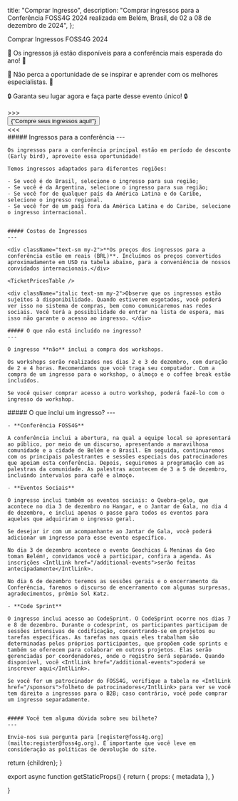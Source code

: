 
  title: "Comprar Ingresso",
  description:
    "Comprar ingressos para a Conferência FOSS4G 2024 realizada em Belém, Brasil, de 02 a 08 de dezembro de 2024",
};

<Heading color="orange" bubble>
  Comprar Ingressos FOSS4G 2024
</Heading>

<div className="md:text-2xl text-center">
  <p>
    🎉 Os ingressos já estão disponíveis para a conferência mais esperada do ano! 🎉
  </p>
  <p>
    🚀 Não perca a oportunidade de se inspirar e aprender com os melhores especialistas. 🚀
  </p>
  <p>🔒 Garanta seu lugar agora e faça parte desse evento único! 🔒</p>
</div>

<div className="text-center">
  <div className="inline-block text-f4g_orange font-bold tracking-[0.4rem] md:text-4xl">
    &gt;&gt;&gt;
  </div>
  <a
    href="https://payment.2024.foss4g.org/locale/set?locale=pt-pt&next=/OSGeo-Brasil/foss4g.2024/"
    target="_blank"
    className="non-standard"
  >
    <button className=" border-f4g_red text-white bg-f4g_orange border rounded-lg py-2 px-3 text-lg md:text-4xl font-ubuntu mx-1 md:mx-3 my-3">
      {"Compre seus ingressos aqui!"}
    </button>
  </a>
  <div className="inline-block text-f4g_orange font-bold tracking-[0.4rem] md:text-4xl">
    &lt;&lt;&lt;
  </div>
</div>

<div className="grid grid-cols-1 sm:grid-cols-2 sm:space-x-4 mt-4 space-y-4 sm:space-y-0">
  <div className="">
    ##### Ingressos para a conferência
    ---

    Os ingressos para a conferência principal estão em período de desconto (Early bird), aproveite essa oportunidade!

    Temos ingressos adaptados para diferentes regiões:

    - Se você é do Brasil, selecione o ingresso para sua região;
    - Se você é da Argentina, selecione o ingresso para sua região;
    - Se você for de qualquer país da América Latina e do Caribe, selecione o ingresso regional. 
    - Se você for de um país fora da América Latina e do Caribe, selecione o ingresso internacional.


    ##### Costos de Ingressos
    ---

    <div className="text-sm my-2">**Os preços dos ingressos para a conferência estão em reais (BRL)**. Incluímos os preços convertidos aproximadamente em USD na tabela abaixo, para a conveniência de nossos convidados internacionais.</div>

    <TicketPricesTable />

    <div className="italic text-sm my-2">Observe que os ingressos estão sujeitos à disponibilidade. Quando estiverem esgotados, você poderá ver isso no sistema de compras, bem como comunicaremos nas redes sociais. Você terá a possibilidade de entrar na lista de espera, mas isso não garante o acesso ao ingresso. </div>

    ##### O que não está incluído no ingresso?
    ---

    O ingresso **não** inclui a compra dos workshops. 

    Os workshops serão realizados nos dias 2 e 3 de dezembro, com duração de 2 e 4 horas. Recomendamos que você traga seu computador. Com a compra de um ingresso para o workshop, o almoço e o coffee break estão incluídos.

    Se você quiser comprar acesso a outro workshop, poderá fazê-lo com o ingresso do workshop. 
 
  </div>
  <div>
    ##### O que inclui um ingresso?
    ---

    - **Conferência FOSS4G**

    A conferência inclui a abertura, na qual a equipe local se apresentará ao público, por meio de um discurso, apresentando a maravilhosa comunidade e a cidade de Belém e o Brasil. Em seguida, continuaremos com os principais palestrantes e sessões especiais dos patrocinadores que apoiam esta conferência. Depois, seguiremos a programação com as palestras da comunidade. As palestras acontecem de 3 a 5 de dezembro, incluindo intervalos para café e almoço. 

    - **Eventos Sociais**

    O ingresso inclui também os eventos sociais: o Quebra-gelo, que acontece no dia 3 de dezembro no Hangar, e o Jantar de Gala, no dia 4 de dezembro, e inclui apenas o passe para todos os eventos para aqueles que adquiriram o ingresso geral.

    Se desejar ir com um acompanhante ao Jantar de Gala, você poderá adicionar um ingresso para esse evento específico.

    No dia 3 de dezembro acontece o evento Geochicas & Meninas da Geo toman Belém!, convidamos você a participar, confira a agenda. As inscrições <IntlLink href="/additional-events">serão feitas antecipadamente</IntlLink>. 

    No dia 6 de dezembro teremos as sessões gerais e o encerramento da Conferência, faremos o discurso de encerramento com algumas surpresas, agradecimentos, prêmio Sol Katz.

    - **Code Sprint**

    O ingresso inclui acesso ao CodeSprint. O CodeSprint ocorre nos dias 7 e 8 de dezembro. Durante o codesprint, os participantes participam de sessões intensivas de codificação, concentrando-se em projetos ou tarefas específicas. As tarefas nas quais eles trabalham são determinadas pelos próprios participantes, que propõem code sprints e também se oferecem para colaborar em outros projetos. Elas serão gerenciadas por coordenadores, onde o registro será separado. Quando disponível, você <IntlLink href="/additional-events">poderá se inscrever aqui</IntlLink>. 

    Se você for um patrocinador do FOSS4G, verifique a tabela no <IntlLink href="/sponsors">folheto de patrocinadores</IntlLink> para ver se você tem direito a ingressos para o B2B; caso contrário, você pode comprar um ingresso separadamente.


    ##### Você tem alguma dúvida sobre seu bilhete?
    ---
    
    Envie-nos sua pergunta para [register@foss4g.org](mailto:register@foss4g.org). É importante que você leve em consideração as políticas de devolução do site.

  </div>
</div>

  return <MdxLayout metadata={metadata}>{children}</MdxLayout>;
}

export async function getStaticProps() {
  return {
    props: {
      metadata
    },
  }


}

